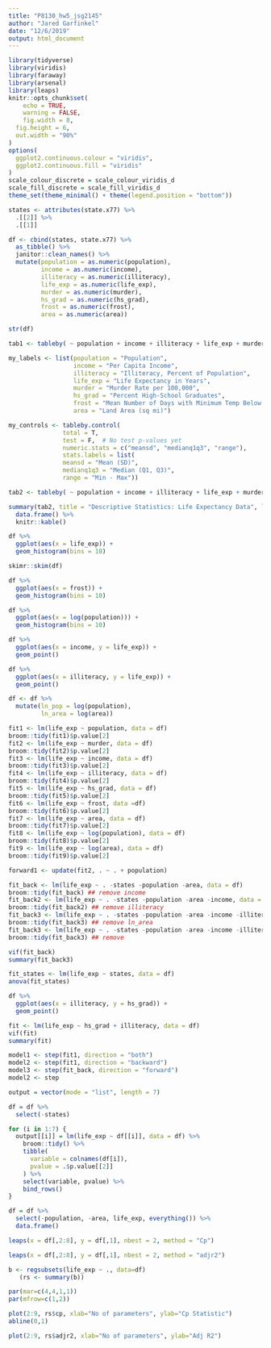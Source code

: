 ```yaml
---
title: "P8130_hw5_jsg2145"
author: "Jared Garfinkel"
date: "12/6/2019"
output: html_document
---
```


```r
library(tidyverse)
library(viridis)
library(faraway)
library(arsenal)
library(leaps)
knitr::opts_chunk$set(
	echo = TRUE,
	warning = FALSE,
	fig.width = 8, 
  fig.height = 6,
  out.width = "90%"
)
options(
  ggplot2.continuous.colour = "viridis",
  ggplot2.continuous.fill = "viridis"
)
scale_colour_discrete = scale_colour_viridis_d
scale_fill_discrete = scale_fill_viridis_d
theme_set(theme_minimal() + theme(legend.position = "bottom"))
``````

```r
states <- attributes(state.x77) %>% 
  .[[2]] %>% 
  .[[1]]

df <- cbind(states, state.x77) %>% 
  as_tibble() %>% 
  janitor::clean_names() %>% 
  mutate(population = as.numeric(population),
         income = as.numeric(income),
         illiteracy = as.numeric(illiteracy),
         life_exp = as.numeric(life_exp),
         murder = as.numeric(murder),
         hs_grad = as.numeric(hs_grad),
         frost = as.numeric(frost),
         area = as.numeric(area))

str(df)
```

```r
tab1 <- tableby( ~ population + income + illiteracy + life_exp + murder + hs_grad + frost + area, data=df)

my_labels <- list(population = "Population", 
                  income = "Per Capita Income", 
                  illiteracy = "Illiteracy, Percent of Population", 
                  life_exp = "Life Expectancy in Years", 
                  murder = "Murder Rate per 100,000", 
                  hs_grad = "Percent High-School Graduates", 
                  frost = "Mean Number of Days with Minimum Temp Below Freezing", 
                  area = "Land Area (sq mi)")

my_controls <- tableby.control(
               total = T,
               test = F,  # No test p-values yet
               numeric.stats = c("meansd", "medianq1q3", "range"),
               stats.labels = list(
               meansd = "Mean (SD)",
               medianq1q3 = "Median (Q1, Q3)",
               range = "Min - Max"))

tab2 <- tableby( ~ population + income + illiteracy + life_exp + murder + hs_grad + frost + area, data=df, control=my_controls)

summary(tab2, title = "Descriptive Statistics: Life Expectancy Data", labelTranslations = my_labels, text=T) %>% 
  data.frame() %>% 
  knitr::kable()

```

```r
df %>% 
  ggplot(aes(x = life_exp)) + 
  geom_histogram(bins = 10)
```
```r
skimr::skim(df)
```

```r
df %>% 
  ggplot(aes(x = frost)) +
  geom_histogram(bins = 10)
```

 
```r
df %>% 
  ggplot(aes(x = log(population))) +
  geom_histogram(bins = 10)
```

```r
df %>% 
  ggplot(aes(x = income, y = life_exp)) +
  geom_point()
```

```r
df %>% 
  ggplot(aes(x = illiteracy, y = life_exp)) +
  geom_point()
```

```r
df <- df %>% 
  mutate(ln_pop = log(population),
         ln_area = log(area))
```

```r
fit1 <- lm(life_exp ~ population, data = df)
broom::tidy(fit1)$p.value[2]
fit2 <- lm(life_exp ~ murder, data = df)
broom::tidy(fit2)$p.value[2]
fit3 <- lm(life_exp ~ income, data = df)
broom::tidy(fit3)$p.value[2]
fit4 <- lm(life_exp ~ illiteracy, data = df)
broom::tidy(fit4)$p.value[2]
fit5 <- lm(life_exp ~ hs_grad, data = df)
broom::tidy(fit5)$p.value[2]
fit6 <- lm(life_exp ~ frost, data =df)
broom::tidy(fit6)$p.value[2]
fit7 <- lm(life_exp ~ area, data = df)
broom::tidy(fit7)$p.value[2]
fit8 <- lm(life_exp ~ log(population), data = df)
broom::tidy(fit8)$p.value[2]
fit9 <- lm(life_exp ~ log(area), data = df)
broom::tidy(fit9)$p.value[2]
```

```r
forward1 <- update(fit2, . ~ . + population)

fit_back <- lm(life_exp ~ . -states -population -area, data = df)
broom::tidy(fit_back) ## remove income
fit_back2 <- lm(life_exp ~ . -states -population -area -income, data = df)
broom::tidy(fit_back2) ## remove illiteracy
fit_back3 <- lm(life_exp ~ . -states -population -area -income -illiteracy, data = df)
broom::tidy(fit_back3) ## remove ln_area
fit_back3 <- lm(life_exp ~ . -states -population -area -income -illiteracy -ln_area, data = df)
broom::tidy(fit_back3) ## remove

vif(fit_back)
summary(fit_back3)

fit_states <- lm(life_exp ~ states, data = df)
anova(fit_states)
```

```r
df %>% 
  ggplot(aes(x = illiteracy, y = hs_grad)) +
  geom_point()
```

```r
fit <- lm(life_exp ~ hs_grad + illiteracy, data = df)
vif(fit)
summary(fit)

```



```r
model1 <- step(fit1, direction = "both")
model2 <- step(fit1, direction = "backward")
model3 <- step(fit_back, direction = "forward")
model2 <- step
```

```r
output = vector(mode = "list", length = 7)

df = df %>% 
  select(-states)

for (i in 1:7) {
  output[[i]] = lm(life_exp ~ df[[i]], data = df) %>%
    broom::tidy() %>% 
    tibble(
      variable = colnames(df[i]),
      pvalue = .$p.value[[2]]
    ) %>% 
    select(variable, pvalue) %>% 
    bind_rows()
}
```

```r
df = df %>% 
  select(-population, -area, life_exp, everything()) %>% 
  data.frame()

leaps(x = df[,2:8], y = df[,1], nbest = 2, method = "Cp")

leaps(x = df[,2:8], y = df[,1], nbest = 2, method = "adjr2")
```

```r
b <- regsubsets(life_exp ~ ., data=df)
   (rs <- summary(b))
```


```r
par(mar=c(4,4,1,1))
par(mfrow=c(1,2))

plot(2:9, rs$cp, xlab="No of parameters", ylab="Cp Statistic")
abline(0,1)

plot(2:9, rs$adjr2, xlab="No of parameters", ylab="Adj R2")
```

